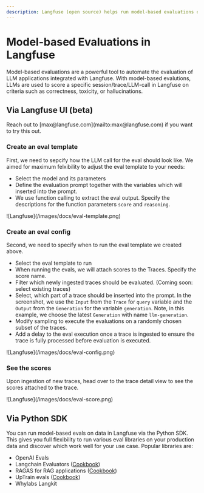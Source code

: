 ```yaml
---
description: Langfuse (open source) helps run model-based evaluations on production data to monitor and improve LLMs applications.
---
```



# Model-based Evaluations in Langfuse

Model-based evaluations are a powerful tool to automate the evaluation of LLM applications integrated with Langfuse. With model-based evalutions, LLMs are used to score a specific session/trace/LLM-call in Langfuse on criteria such as correctness, toxicity, or hallucinations.

## Via Langfuse UI (beta)

<Callout type="info">
Reach out to [max@langfuse.com](mailto:max@langfuse.com) if you want to try this out.
</Callout>

### Create an eval template

First, we need to sepcify how the LLM call for the eval should look like. We aimed for maximum felxibility to adjust the eval template to your needs:
- Select the model and its parameters
- Define the evaluation prompt together with the variables which will inserted into the prompt.
- We use function calling to extract the eval output. Specify the descriptions for the function parameters `score` and `reasoning`.

<Frame fullWidth border className="mt-10 mb-5">
  ![Langfuse](/images/docs/eval-template.png)
</Frame>



### Create an eval config

Second, we need to specify when to run the eval template we created above.

- Select the eval template to run
- When running the evals, we will attach scores to the Traces. Specify the score name.
- Filter which newly ingested traces should be evaluated. (Coming soon: select existing traces)
- Select, which part of a trace should be inserted into the prompt. In the screenshot, we use the `Input` from the `Trace` for `query` variable and the `Output` from the `Generation` for the variable `generation`. Note, in this example, we choose the latest `Generation` with name `llm-generation`.
- Modify sampling to execute the evaluations on a randomly chosen subset of the traces.
- Add a delay to the eval execution once a trace is ingested to ensure the trace is fully processed before evaluation is executed.

<Frame fullWidth border className="mt-10 mb-5">
  ![Langfuse](/images/docs/eval-config.png)
</Frame>


### See the scores

Upon ingestion of new traces, head over to the trace detail view to see the scores attached to the trace.

<Frame fullWidth border className="mt-10 mb-5">
  ![Langfuse](/images/docs/eval-score.png)
</Frame>

## Via Python SDK

You can run model-based evals on data in Langfuse via the Python SDK. This gives you full flexibility to run various eval libraries on your production data and discover which work well for your use case. Popular libraries are:

- OpenAI Evals
- Langchain Evaluators ([Cookbook](/guides/cookbook/evaluation_with_langchain))
- RAGAS for RAG applications ([Cookbook](/guides/cookbook/evaluation_of_rag_with_ragas))
- UpTrain evals ([Cookbook](/guides/cookbook/evaluation_with_uptrain))
- Whylabs Langkit

